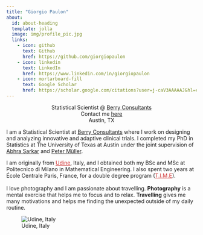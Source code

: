 ```yaml
---
title: "Giorgio Paulon"
about:
  id: about-heading
  template: jolla
  image: img/profile_pic.jpg
  links:
    - icon: github
      text: Github
      href: https://github.com/giorgiopaulon
    - icon: linkedin
      text: LinkedIn
      href: https://www.linkedin.com/in/giorgiopaulon
    - icon: mortarboard-fill
      text: Google Scholar
      href: https://scholar.google.com/citations?user=j-caV3AAAAAJ&hl=en&oi=ao  
---
```



:::{#about-heading}
<div style="text-align: center;">
<i class="bi bi-laptop-fill"></i> Statistical Scientist @ [Berry Consultants](https://www.berryconsultants.com/) 
<br>
<i class="bi bi-envelope-fill"></i> Contact me [here](mailto:giorgiopaulon90@gmail.com) 
<br>
<i class="bi bi-geo-alt-fill"></i> Austin, TX
</div>
:::


I am a Statistical Scientist at [Berry Consultants](https://www.berryconsultants.com/) where I work on designing and analyzing innovative and adaptive clinical trials. 
I completed my PhD in Statistics at The University of Texas at Austin under the joint supervision of [Abhra Sarkar](https://abhrastat.github.io) and [Peter Müller](https://www.ma.utexas.edu/users/pmueller/).
              

::: {layout-ncol=2}
I am originally from <a style="color:rgb(205,38,38);" href="https://en.wikipedia.org/wiki/Udine">Udine</a>, Italy, and I obtained both my BSc and MSc at Politecnico di Milano in Mathematical Engineering. 
I also spent two years at École Centrale Paris, France, for a double degree program (<a style="color:rgb(205,38,38);" href="https://en.wikipedia.org/wiki/Top_Industrial_Managers_for_Europe">T.I.M.E</a>).
<br>
<br>
I love photography and I am passionate about travelling.
**Photography** is a mental exercise that helps me to focus and to relax. 
**Travelling** gives me many motivations and helps me finding the unexpected outside of my daily routine.

![Udine, Italy](img/udine.jpg){fig-align="right"}
:::
